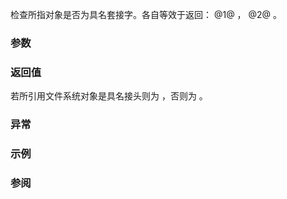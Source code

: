 {{cpp/filesystem/directory_entry/title|is_socket}}
{{cpp/filesystem/directory_entry/navbar}}
{{dcl begin}}
{{dcl|num=1|since=c++17|
bool is_socket() const;
}}
{{dcl|num=2|since=c++17|
bool is_socket( std::error_code&amp; ec ) const noexcept;
}}
{{dcl end}}

检查所指对象是否为具名套接字。各自等效于返回：
@1@ {{c|std::filesystem::is_socket(status())}}，
@2@ {{c|std::filesystem::is_socket(status(ec))}}。

===参数===
{{par begin}}
{{par | ec | 不抛出重载中报告错误的输出形参}}
{{par end}}

===返回值===
若所引用文件系统对象是具名接头则为 {{c|true}}，否则为 {{c|false}}。

===异常===
{{cpp/filesystem/error_handling|p|throw=1/2}}

===示例===
{{cpp/filesystem/directory entry is what example}}

===参阅===
{{dsc begin}}
{{dsc inc|cpp/filesystem/dsc is_socket}}
{{dsc end}}

{{langlinks|de|en|es|fr|it|ja|pt|ru}}